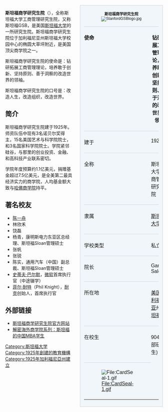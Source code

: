 {{noteTA
|T=zh-cn:斯坦福商学研究生院; zh-tw:史丹佛商學研究所; zh-hk:史丹福商學研究院;
|1=zh-cn:斯坦福商学研究生院; zh-tw:史丹佛商學研究所; zh-hk:史丹福商學研究院;
|2=zh-cn:斯坦福; zh-tw:史丹佛; zh-hk:史丹福;
}}
<div style="float: right; margin: 0 0 1em 2em; width: 22em; text-align: right; font-size: 0.86em; font-family: lucida grande, sans-serif; line-height: normal;"><!-- start of floated right section -->
<div style="border: 1px solid #ccd2d9; background: #f0f6fa; text-align: left; padding: 0.5em 1em; text-align: center;"><!-- start of slate grey box -->

'''斯坦福商学研究生院'''
[[File:StanfordGSBlogo.jpg|center]]

{| style="background: transparent; text-align: left; table-layout: auto; border-collapse: collapse; padding: 0; font-size: 100%;" cellspacing="0" cellpadding="0"
|-----
! style="border-top: solid 1px #ccd2d9; padding: 0.4em 1em 0.4em 0; vertical-align: top; text-align: left;" | 使命
| style="border-top: solid 1px #ccd2d9; padding: 0.4em 1em 0.4em 0; vertical-align: top" | 钻研拓展工商管理理论，培养敢于创新、坚持原则、善于洞察的改造世界的领袖
|-----
! style="border-top: solid 1px #ccd2d9; padding: 0.4em 1em 0.4em 0; vertical-align: top; text-align: left;" | 建于
| style="border-top: solid 1px #ccd2d9; padding: 0.4em 1em 0.4em 0; vertical-align: top" | 1925
|-----
! style="border-top: solid 1px #ccd2d9; padding: 0.4em 1em 0.4em 0; vertical-align: top; text-align: left;" | 全称
| style="border-top: solid 1px #ccd2d9; padding: 0.4em 1em 0.4em 0; vertical-align: top" | 斯坦福大学工商管理研究生院
|-----
! style="border-top: solid 1px #ccd2d9; padding: 0.4em 1em 0.4em 0; vertical-align: top; text-align: left;" | 隶属
| style="border-top: solid 1px #ccd2d9; padding: 0.4em 1em 0.4em 0; vertical-align: top" | [[斯坦福大学|斯坦福大学]]
|-----
! style="border-top: solid 1px #ccd2d9; padding: 0.4em 1em 0.4em 0; vertical-align: top; text-align: left;" | 学校类型
| style="border-top: solid 1px #ccd2d9; padding: 0.4em 1em 0.4em 0; vertical-align: top" | 私立
|-----
! style="border-top: solid 1px #ccd2d9; padding: 0.4em 1em 0.4em 0; vertical-align: top; text-align: left;" | 院长
| style="border-top: solid 1px #ccd2d9; padding: 0.4em 1em 0.4em 0; vertical-align: top" | Garth Saloner
|-----
! style="border-top: solid 1px #ccd2d9; padding: 0.4em 1em 0.4em 0; vertical-align: top; text-align: left;" | 所在地
| style="border-top: solid 1px #ccd2d9; padding: 0.4em 1em 0.4em 0; vertical-align: top" | [[美国|美国]]-[[加利福尼亚|加利福尼亚]]州-[[斯坦福|斯坦福]]
|-----
! style="border-top: solid 1px #ccd2d9; padding: 0.4em 1em 0.4em 0; vertical-align: top; text-align: left;" | 在校生
| style="border-top: solid 1px #ccd2d9; padding: 0.4em 1em 0.4em 0; vertical-align: top" | 904 (全部研究生)
|-----
| ALIGN="CENTER" COLSPAN="2" style="border-top: solid 1px #ccd2d9; padding: 0.4em 1em 0.4em 1em; vertical-align: top;" | [[File:CardSeal-1.gif|File:CardSeal-1.gif]]
|}
</div><!-- end of slate grey box -->
</div><!-- end of floated right section; article starts here -->
'''斯坦福商学研究生院'''（{{lang-en|Stanford Graduate School of Business}}），全称斯坦福大学工商管理研究生院，又称斯坦福GSB，是美国[[斯坦福大学|斯坦福大学]]的一所研究生院。斯坦福商学研究生院位于加利福尼亚州斯坦福大学校园中心的椭圆大草坪附近，是美国顶尖商学院之一。

斯坦福商学研究生院的使命是：钻研拓展工商管理理论，培养敢于创新、坚持原则、善于洞察的改造世界的领袖。

斯坦福商学研究生院的口号是：改造人生，改造组织，改造世界。

==简介==
斯坦福商学研究生院建于1925年。师资队伍中现有3名诺贝尔奖得主，15名美国艺术与科学院院士，和3名国家科学院院士。学院紧邻硅谷，与那里的创业投资、金融、和高科技产业联系密切。

学院年度预算约1.1亿美元，捐赠基金超过7.5亿美元，是全美第二最具经济实力的商学院，人均基金额大致与[[哈佛商学院|哈佛商学院]]持平。

==著名校友==
*[[陈一舟|陈一舟]]
*林欣禾
*饶磊
*杨青，康明斯电力东亚区总经理、斯坦福Sloan管理硕士
*张帆
*张锐
*陈实，通用汽车（中国）副总裁、斯坦福Sloan管理硕士
*[[史蒂夫·巴尔默|史蒂夫·巴尔默]]，[[微软|微软]]首席执行官（中途辍学）
*[[菲尔·耐特|菲尔·耐特]]（Phil Knight），[[耐克|耐克]]创始人，首席执行官

==外部链接==
*[http://www.gsb.stanford.edu 斯坦福商学研究生院官方网站] {{Wayback|url=http://www.gsb.stanford.edu/ |date=20170915213559 }}
*[https://web.archive.org/web/20070927223544/http://www.mbahome.com/newss/Article/MBAcharacter/200607/18094.shtml 解密海外商学院系列：斯坦福的中国MBA学生]

{{斯坦福大学}}
{{Authority control}}

[[Category:斯坦福大学|Category:斯坦福大学]]
[[Category:1925年創建的教育機構|Category:1925年創建的教育機構]]
[[Category:1925年加利福尼亞州建立|Category:1925年加利福尼亞州建立]]